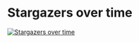 
<Meta title="Getting Started/Reporting" id="getting-started-reporting" />

# Stargazers over time

[![Stargazers over time](https://starchart.cc/jbetancur/react-data-table-component.svg)](https://starchart.cc/jbetancur/react-data-table-component)
